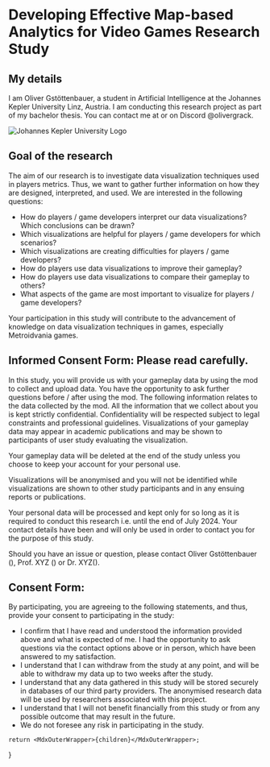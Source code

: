 
<FadeBackground className="sticky top-[var(--main-nav-height)] z-10 h-fit pb-4">
    <DataCollectionStudyParticipationForm className=" mx-auto mt-2" />
</FadeBackground>

<MdxInnerWrapper className="hide-hash-links">

# Developing Effective Map-based Analytics for Video Games Research Study

## My details

I am Oliver Gstöttenbauer, a student in Artificial Intelligence at the Johannes Kepler University Linz, Austria.
I am conducting this research project as part of my bachelor thesis.
You can contact me at <MailLinkUnstyled /> or on Discord @olivergrack.

<Image src={jkuLogo} alt="Johannes Kepler University Logo" className="mx-auto w-[15rem] max-w-full dark:invert" />

## Goal of the research

The aim of our research is to investigate data visualization techniques used in players metrics.
Thus, we want to gather further information on how they are designed, interpreted, and used.
We are interested in the following questions:

-   How do players / game developers interpret our data visualizations? Which conclusions can be drawn?
-   Which visualizations are helpful for players / game developers for which scenarios?
-   Which visualizations are creating difficulties for players / game developers?
-   How do players use data visualizations to improve their gameplay?
-   How do players use data visualizations to compare their gameplay to others?
-   What aspects of the game are most important to visualize for players / game developers?

Your participation in this study will contribute to the advancement of knowledge on data visualization techniques in games, especially Metroidvania games.

## Informed Consent Form: Please read carefully.

In this study, you will provide us with your gameplay data by using the mod to collect and upload data.
You have the opportunity to ask further questions before / after using the mod. The following information relates to the data collected by the mod.
All the information that we collect about you is kept strictly confidential. Confidentiality will be respected subject to legal constraints and professional guidelines.
Visualizations of your gameplay data may appear in academic publications and may be shown to participants of user study evaluating the visualization.

Your gameplay data will be deleted at the end of the study unless you choose to keep your account for your personal use.

Visualizations will be anonymised and you will not be identified while visualizations are shown to other study participants and in any ensuing reports or publications.

Your personal data will be processed and kept only for so long as it is required to conduct this research i.e. until the end of July 2024.
Your contact details have been and will only be used in order to contact you for the purpose of this study.

Should you have an issue or question, please contact Oliver Gstöttenbauer (<MailLinkUnstyled />),
Prof. XYZ (<MailLinkUnstyled mail="xyz@jku.at" />) or Dr. XYZ(<MailLinkUnstyled mail="xyz@jku.at" />).

## Consent Form:

By participating, you are agreeing to the following statements, and thus, provide your consent to participating in the study:

-   I confirm that I have read and understood the information provided above and what is expected of me.
    I had the opportunity to ask questions via the contact options above or in person, which have been answered to my satisfaction.
-   I understand that I can withdraw from the study at any point, and will be able to withdraw my data up to two weeks after the study.
-   I understand that any data gathered in this study will be stored securely in databases of our third party providers. The anonymised research data will be used by researchers associated with this project.
-   I understand that I will not benefit financially from this study or from any possible outcome that may result in the future.
-   We do not foresee any risk in participating in the study.

</MdxInnerWrapper>

    return <MdxOuterWrapper>{children}</MdxOuterWrapper>;
}
